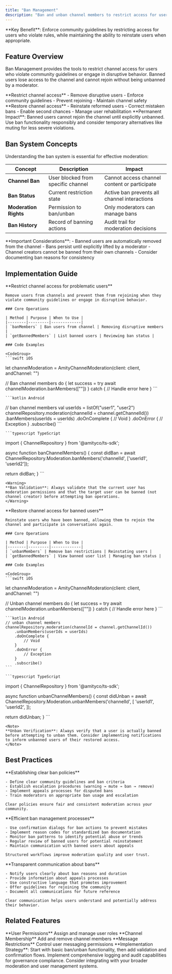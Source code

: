 ```yaml
---
title: "Ban Management"
description: "Ban and unban channel members to restrict access for users who violate community guidelines."
---
```


<Info>
**Key Benefit**: Enforce community guidelines by restricting access for users who violate rules, while maintaining the ability to reinstate users when appropriate.
</Info>

## Feature Overview

Ban Management provides the tools to restrict channel access for users who violate community guidelines or engage in disruptive behavior. Banned users lose access to the channel and cannot rejoin without being unbanned by a moderator.

<CardGroup cols={2}>
  <Card title="Ban Members" icon="user-slash">
    **Restrict channel access**
    - Remove disruptive users
    - Enforce community guidelines
    - Prevent rejoining
    - Maintain channel safety
  </Card>
  <Card title="Unban Members" icon="user-check">
    **Restore channel access**
    - Reinstate reformed users
    - Correct mistaken bans
    - Enable second chances
    - Manage user rehabilitation
  </Card>
</CardGroup>

<Warning>
**Permanent Impact**: Banned users cannot rejoin the channel until explicitly unbanned. Use ban functionality responsibly and consider temporary alternatives like muting for less severe violations.
</Warning>

## Ban System Concepts

Understanding the ban system is essential for effective moderation:

| Concept | Description | Impact |
|---------|-------------|--------|
| **Channel Ban** | User blocked from specific channel | Cannot access channel content or participate |
| **Ban Status** | Current restriction state | Active ban prevents all channel interactions |
| **Moderation Rights** | Permission to ban/unban | Only moderators can manage bans |
| **Ban History** | Record of banning actions | Audit trail for moderation decisions |

<Note>
**Important Considerations**:
- Banned users are automatically removed from the channel
- Bans persist until explicitly lifted by a moderator
- Channel creators cannot be banned from their own channels
- Consider documenting ban reasons for consistency
</Note>

## Implementation Guide

<Tabs>
  <Tab title="Ban Members">
    **Restrict channel access for problematic users**
    
    Remove users from channels and prevent them from rejoining when they violate community guidelines or engage in disruptive behavior.

    ### Core Operations

    | Method | Purpose | When to Use |
    |--------|---------|-------------|
    | `banMembers` | Ban users from channel | Removing disruptive members |
    | `getBannedMembers` | List banned users | Reviewing ban status |

    ### Code Examples

    <CodeGroup>
    ```swift iOS
   let channelModeration = AmityChannelModeration(client: client, andChannel: "<channel-id>")

// Ban channel members
do {
    let success = try await channelModeration.banMembers(["<user-id>"])
} catch {
    // Handle error here
}
    ```

    ```kotlin Android
   // ban channel members
    val userIds = listOf("user1", "user2")
    channelRepository.moderation(channelId = channel.getChannelId())
        .banMembers(userIds = userIds)
        .doOnComplete {
            // Void
        }
        .doOnError {
            // Exception
        }
        .subscribe()
    ```

    ```typescript TypeScript
  import { ChannelRepository } from '@amityco/ts-sdk';

async function banChannelMembers() {
  const didBan = await ChannelRepository.Moderation.banMembers('channelId', ['userId1', 'userId2']);

  return didBan;
}
    ```
 </CodeGroup>

    <Warning>
    **Ban Validation**: Always validate that the current user has moderation permissions and that the target user can be banned (not channel creator) before attempting ban operations.
    </Warning>
  </Tab>

  <Tab title="Unban Members">
    **Restore channel access for banned users**
    
    Reinstate users who have been banned, allowing them to rejoin the channel and participate in conversations again.

    ### Core Operations

    | Method | Purpose | When to Use |
    |--------|---------|-------------|
    | `unbanMembers` | Remove ban restrictions | Reinstating users |
    | `getBannedMembers` | View banned user list | Managing ban status |

    ### Code Examples

    <CodeGroup>
    ```swift iOS
   let channelModeration = AmityChannelModeration(client: client, andChannel: "<channel-id>")

// Unban channel members
do {
    let success = try await channelModeration.unbanMembers(["<user-id>"])
} catch {
    // Handle error here
}
    ```

    ```kotlin Android
    // unban channel members
    channelRepository.moderation(channelId = channel.getChannelId())
        .unbanMembers(userIds = userIds)
        .doOnComplete {
            // Void
        }
        .doOnError {
            // Exception
        }
        .subscribe()
    ```

    ```typescript TypeScript
import { ChannelRepository } from '@amityco/ts-sdk';

async function unbanChannelMembers() {
  const didUnban = await ChannelRepository.Moderation.unbanMembers('channelId', [
    'userId1',
    'userId2',
  ]);

  return didUnban;
}
    ```
    </CodeGroup>

    <Note>
    **Unban Verification**: Always verify that a user is actually banned before attempting to unban them. Consider implementing notifications to inform unbanned users of their restored access.
    </Note>
  </Tab>

</Tabs>

## Best Practices

<AccordionGroup>
  <Accordion title="Ban Policy Guidelines" icon="gavel">
    **Establishing clear ban policies**
    
    - Define clear community guidelines and ban criteria
    - Establish escalation procedures (warning → mute → ban → remove)
    - Implement appeals processes for disputed bans
    - Train moderators on appropriate ban usage and escalation
    
    Clear policies ensure fair and consistent moderation across your community.
  </Accordion>

  <Accordion title="Moderation Workflow" icon="arrow-progress">
    **Efficient ban management processes**
    
    - Use confirmation dialogs for ban actions to prevent mistakes
    - Implement reason codes for standardized ban documentation
    - Monitor ban patterns to identify potential abuse or trends
    - Regular review of banned users for potential reinstatement
    - Maintain communication with banned users about appeals
    
    Structured workflows improve moderation quality and user trust.
  </Accordion>

  <Accordion title="User Communication" icon="comments">
    **Transparent communication about bans**
    
    - Notify users clearly about ban reasons and duration
    - Provide information about appeals processes
    - Use constructive language that promotes improvement
    - Offer guidelines for rejoining the community
    - Document all communications for future reference
    
    Clear communication helps users understand and potentially address their behavior.
  </Accordion>

</AccordionGroup>

## Related Features

<CardGroup cols={3}>
  <Card title="Role Management" href="/social-plus-sdk/chat/conversation-management/channels/governance/role-management" icon="user-gear">
    **User Permissions**
    Assign and manage user roles
  </Card>
  <Card title="Member Management" href="/social-plus-sdk/chat/conversation-management/channels/governance/member-management" icon="users">
    **Channel Membership**
    Add and remove channel members
  </Card>
  <Card title="Mute Management" href="/social-plus-sdk/chat/conversation-management/channels/governance/mute-management" icon="microphone-slash">
    **Message Restrictions**
    Control user messaging permissions
  </Card>
</CardGroup>

<Tip>
**Implementation Strategy**: Start with basic ban/unban functionality, then add validation and confirmation flows. Implement comprehensive logging and audit capabilities for governance compliance. Consider integrating with your broader moderation and user management systems.
</Tip>
